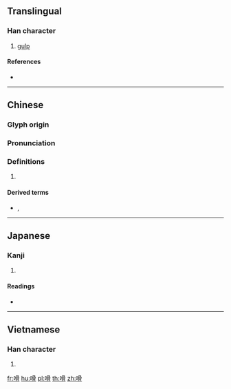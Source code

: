 {{character info/new}}
==Translingual==

===Han character===
{{Han char|rn=30|rad=口|as=10|sn=13|four=|canj=RBBB|ids=⿰口骨}}

# {{lb|zh|onomatopoeia}} [[gulp]]

====References====
* {{Han ref|kx=0202.360|dkj=04080|dj=0425.160|hdz=10656.030|uh=55D7|ud=21975}}

----

==Chinese==
{{zh-forms}}

===Glyph origin===
{{Han etym}}

===Pronunciation===
{{zh-pron
|m=wā,gū
|c=gut2,gut4,gut6,gwat1
|h=pfs=
|md=
|mn=
|w=
|mc=y
|oc=y
|cat=n
}}

===Definitions===
{{zh-hanzi}}

# {{rfdef|lang=zh}}

====Derived terms====
* {{zh-l|嗗㖨㖨}}, {{zh-l|嗗碌碌}}

----

==Japanese==

===Kanji===
{{ja-kanji|grade=|rs=口10}}

# {{defn|lang=ja|sort=口10}}

====Readings====
* {{ja-readings|on=[[あつ]] (atsu), [[えち]] (echi)|kun=}}

----

==Vietnamese==

===Han character===
{{vi-hantu|[[cút]]|rs=口10}}

# {{defn|lang=vi|sort=口10}}

[[fr:嗗]]
[[hu:嗗]]
[[pl:嗗]]
[[th:嗗]]
[[zh:嗗]]